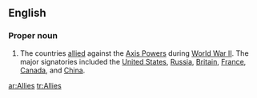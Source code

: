 {{see|allies}}
{{wikipedia}}
==English==

===Proper noun===
{{en-proper noun}}

# The countries [[allied]] against the [[Axis Powers]] during [[World War II]]. The major signatories included the [[United States]], [[Russia]], [[Britain]], [[France]], [[Canada]], and [[China]].

[[ar:Allies]]
[[tr:Allies]]